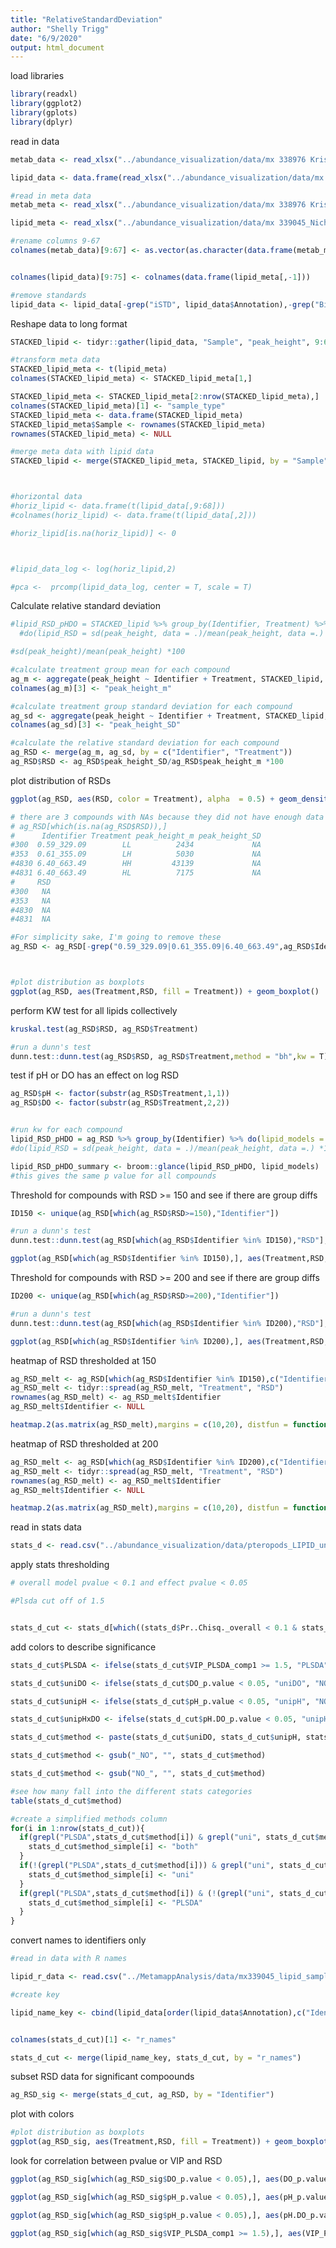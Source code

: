 ```yaml
---
title: "RelativeStandardDeviation"
author: "Shelly Trigg"
date: "6/9/2020"
output: html_document
---
```



load libraries
```r
library(readxl)
library(ggplot2)
library(gplots)
library(dplyr)

```

read in data
```r
metab_data <- read_xlsx("../abundance_visualization/data/mx 338976 Krista Nichols_pteropods_whole animals_09-2017_submit.xlsx", skip = 8) 

lipid_data <- data.frame(read_xlsx("../abundance_visualization/data/mx 339045_Nichols_CSH-QTOF MSMS_lipidomics_09-2017_submit.xlsx", sheet = "submit", skip = 6))

#read in meta data
metab_meta <- read_xlsx("../abundance_visualization/data/mx 338976 Krista Nichols_pteropods_whole animals_09-2017_submit.xlsx", range = "H1:BO8",n_max = 8) 

lipid_meta <- read_xlsx("../abundance_visualization/data/mx 339045_Nichols_CSH-QTOF MSMS_lipidomics_09-2017_submit.xlsx", range = "H1:BW8", n_max = 6, sheet = "submit")

#rename columns 9-67
colnames(metab_data)[9:67] <- as.vector(as.character(data.frame(metab_meta)[3,2:ncol(metab_meta)]))


colnames(lipid_data)[9:75] <- colnames(data.frame(lipid_meta[,-1]))

#remove standards
lipid_data <- lipid_data[-grep("iSTD", lipid_data$Annotation),-grep("Biorec",colnames(lipid_data))]

```

Reshape data to long format
```r
STACKED_lipid <- tidyr::gather(lipid_data, "Sample", "peak_height", 9:68)

#transform meta data
STACKED_lipid_meta <- t(lipid_meta)
colnames(STACKED_lipid_meta) <- STACKED_lipid_meta[1,]

STACKED_lipid_meta <- STACKED_lipid_meta[2:nrow(STACKED_lipid_meta),]
colnames(STACKED_lipid_meta)[1] <- "sample_type"
STACKED_lipid_meta <- data.frame(STACKED_lipid_meta)
STACKED_lipid_meta$Sample <- rownames(STACKED_lipid_meta)
rownames(STACKED_lipid_meta) <- NULL

#merge meta data with lipid data
STACKED_lipid <- merge(STACKED_lipid_meta, STACKED_lipid, by = "Sample")



#horizontal data
#horiz_lipid <- data.frame(t(lipid_data[,9:68]))
#colnames(horiz_lipid) <- data.frame(t(lipid_data[,2]))

#horiz_lipid[is.na(horiz_lipid)] <- 0



#lipid_data_log <- log(horiz_lipid,2)

#pca <-  prcomp(lipid_data_log, center = T, scale = T)
```


Calculate relative standard deviation
```r

#lipid_RSD_pHDO = STACKED_lipid %>% group_by(Identifier, Treatment) %>% summarise_each(funs(mean, sd))
  #do(lipid_RSD = sd(peak_height, data = .)/mean(peak_height, data =.) *100)

#sd(peak_height)/mean(peak_height) *100

#calculate treatment group mean for each compound
ag_m <- aggregate(peak_height ~ Identifier + Treatment, STACKED_lipid, function(x) mean = mean(x, na.rm = T))
colnames(ag_m)[3] <- "peak_height_m"

#calculate treatment group standard deviation for each compound
ag_sd <- aggregate(peak_height ~ Identifier + Treatment, STACKED_lipid, function(x) sd = sd(x, na.rm = T))
colnames(ag_sd)[3] <- "peak_height_SD"

#calculate the relative standard deviation for each compound
ag_RSD <- merge(ag_m, ag_sd, by = c("Identifier", "Treatment"))
ag_RSD$RSD <- ag_RSD$peak_height_SD/ag_RSD$peak_height_m *100
```


plot distribution of RSDs
```r
ggplot(ag_RSD, aes(RSD, color = Treatment), alpha  = 0.5) + geom_density(aes(fill = Treatment), alpha = 0.2) + theme_bw()

# there are 3 compounds with NAs because they did not have enough data
# ag_RSD[which(is.na(ag_RSD$RSD)),]
#      Identifier Treatment peak_height_m peak_height_SD
#300  0.59_329.09        LL          2434             NA
#353  0.61_355.09        LH          5030             NA
#4830 6.40_663.49        HH         43139             NA
#4831 6.40_663.49        HL          7175             NA
#     RSD
#300   NA
#353   NA
#4830  NA
#4831  NA

#For simplicity sake, I'm going to remove these
ag_RSD <- ag_RSD[-grep("0.59_329.09|0.61_355.09|6.40_663.49",ag_RSD$Identifier),]



#plot distribution as boxplots
ggplot(ag_RSD, aes(Treatment,RSD, fill = Treatment)) + geom_boxplot()
```

perform KW test for all lipids collectively
```r
kruskal.test(ag_RSD$RSD, ag_RSD$Treatment)

#run a dunn's test
dunn.test::dunn.test(ag_RSD$RSD, ag_RSD$Treatment,method = "bh",kw = T)
```


test if pH or DO has an effect on log RSD
```r
ag_RSD$pH <- factor(substr(ag_RSD$Treatment,1,1))
ag_RSD$DO <- factor(substr(ag_RSD$Treatment,2,2))


#run kw for each compound
lipid_RSD_pHDO = ag_RSD %>% group_by(Identifier) %>% do(lipid_models = kruskal.test(RSD~Treatment, data = .))
#do(lipid_RSD = sd(peak_height, data = .)/mean(peak_height, data =.) *100)

lipid_RSD_pHDO_summary <- broom::glance(lipid_RSD_pHDO, lipid_models)
#this gives the same p value for all compounds
```


Threshold for compounds with RSD >= 150 and see if there are group diffs
```r
ID150 <- unique(ag_RSD[which(ag_RSD$RSD>=150),"Identifier"])

#run a dunn's test
dunn.test::dunn.test(ag_RSD[which(ag_RSD$Identifier %in% ID150),"RSD"], ag_RSD[which(ag_RSD$Identifier %in% ID150),"Treatment"],method = "bh",kw = T)

ggplot(ag_RSD[which(ag_RSD$Identifier %in% ID150),], aes(Treatment,RSD, fill = Treatment)) + geom_boxplot() + theme_bw()+ ggtitle("RSD thresholded to 150")
```


Threshold for compounds with RSD >= 200 and see if there are group diffs
```r
ID200 <- unique(ag_RSD[which(ag_RSD$RSD>=200),"Identifier"])

#run a dunn's test
dunn.test::dunn.test(ag_RSD[which(ag_RSD$Identifier %in% ID200),"RSD"], ag_RSD[which(ag_RSD$Identifier %in% ID200),"Treatment"],method = "bh",kw = T)

ggplot(ag_RSD[which(ag_RSD$Identifier %in% ID200),], aes(Treatment,RSD, fill = Treatment)) + geom_boxplot() + theme_bw() + ggtitle("RSD thresholded to 200")

```

heatmap of RSD thresholded at 150
```r
ag_RSD_melt <- ag_RSD[which(ag_RSD$Identifier %in% ID150),c("Identifier", "Treatment", "RSD")]
ag_RSD_melt <- tidyr::spread(ag_RSD_melt, "Treatment", "RSD")
rownames(ag_RSD_melt) <- ag_RSD_melt$Identifier
ag_RSD_melt$Identifier <- NULL

heatmap.2(as.matrix(ag_RSD_melt),margins = c(10,20), distfun = function(x) as.dist(1 - cor(t(x), use = "pa")), hclustfun = function(x) hclust(x,method = 'average'), col= rev(colorRampPalette(RColorBrewer::brewer.pal(10, "RdYlBu"))(256)), na.color = "black", density.info = "none", trace = "none", scale = "row", Colv = NA)

```

heatmap of RSD thresholded at 200
```r
ag_RSD_melt <- ag_RSD[which(ag_RSD$Identifier %in% ID200),c("Identifier", "Treatment", "RSD")]
ag_RSD_melt <- tidyr::spread(ag_RSD_melt, "Treatment", "RSD")
rownames(ag_RSD_melt) <- ag_RSD_melt$Identifier
ag_RSD_melt$Identifier <- NULL

heatmap.2(as.matrix(ag_RSD_melt),margins = c(10,20), distfun = function(x) as.dist(1 - cor(t(x), use = "pa")), hclustfun = function(x) hclust(x,method = 'average'), col= rev(colorRampPalette(RColorBrewer::brewer.pal(10, "RdYlBu"))(256)), na.color = "black", density.info = "none", trace = "none", scale = "row", Colv = NA)

```

read in stats data

```r
stats_d <- read.csv("../abundance_visualization/data/pteropods_LIPID_univar_PLSDA_supplement.csv", stringsAsFactors = F)

```

apply stats thresholding
```r

# overall model pvalue < 0.1 and effect pvalue < 0.05

#Plsda cut off of 1.5


stats_d_cut <- stats_d[which((stats_d$Pr..Chisq._overall < 0.1 & stats_d$DO_p.value < 0.05 ) | (stats_d$Pr..Chisq._overall < 0.1 & stats_d$pH_p.value < 0.05 ) | (stats_d$Pr..Chisq._overall < 0.1 & stats_d$pH.DO_p.value < 0.05 ) | stats_d$VIP_PLSDA_comp1 >= 1.5),]

```

add colors to describe significance

```r
stats_d_cut$PLSDA <- ifelse(stats_d_cut$VIP_PLSDA_comp1 >= 1.5, "PLSDA", "NO") 

stats_d_cut$uniDO <- ifelse(stats_d_cut$DO_p.value < 0.05, "uniDO", "NO") 

stats_d_cut$unipH <- ifelse(stats_d_cut$pH_p.value < 0.05, "unipH", "NO") 

stats_d_cut$unipHxDO <- ifelse(stats_d_cut$pH.DO_p.value < 0.05, "unipHxDO", "NO") 

stats_d_cut$method <- paste(stats_d_cut$uniDO, stats_d_cut$unipH, stats_d_cut$unipHxDO, stats_d_cut$PLSDA, sep ="_")

stats_d_cut$method <- gsub("_NO", "", stats_d_cut$method)

stats_d_cut$method <- gsub("NO_", "", stats_d_cut$method)

#see how many fall into the different stats categories
table(stats_d_cut$method)

#create a simplified methods column
for(i in 1:nrow(stats_d_cut)){
  if(grepl("PLSDA",stats_d_cut$method[i]) & grepl("uni", stats_d_cut$method[i])){
    stats_d_cut$method_simple[i] <- "both"
  }
  if(!(grepl("PLSDA",stats_d_cut$method[i])) & grepl("uni", stats_d_cut$method[i])){
    stats_d_cut$method_simple[i] <- "uni"
  }
  if(grepl("PLSDA",stats_d_cut$method[i]) & (!(grepl("uni", stats_d_cut$method[i])))){
    stats_d_cut$method_simple[i] <- "PLSDA"
  }
}

```

convert names to identifiers only
```r
#read in data with R names 

lipid_r_data <- read.csv("../MetamappAnalysis/data/mx339045_lipid_sampleTRTlipidsonly.csv", stringsAsFactors = F)

#create key

lipid_name_key <- cbind(lipid_data[order(lipid_data$Annotation),c("Identifier", "Annotation")],r_names = colnames(lipid_r_data[,-c(1:2)]))


colnames(stats_d_cut)[1] <- "r_names"

stats_d_cut <- merge(lipid_name_key, stats_d_cut, by = "r_names")
```


subset RSD data for significant compoounds
```r
ag_RSD_sig <- merge(stats_d_cut, ag_RSD, by = "Identifier")


```

plot with colors
```r
#plot distribution as boxplots
ggplot(ag_RSD_sig, aes(Treatment,RSD, fill = Treatment)) + geom_boxplot(outlier.shape = NA) + geom_jitter(aes(color = method_simple),width = 0.2, alpha = 0.7) + theme_bw() + scale_color_manual(values = c("black", "blue", "gold3"))
```

look for correlation between pvalue or VIP and RSD
```r

ggplot(ag_RSD_sig[which(ag_RSD_sig$DO_p.value < 0.05),], aes(DO_p.value, RSD, color = Treatment)) + geom_point() + ggtitle("RSD x DO pval for p < 0.05")

ggplot(ag_RSD_sig[which(ag_RSD_sig$pH_p.value < 0.05),], aes(pH_p.value, RSD, color = Treatment)) + geom_point()+ ggtitle("RSD x pH pval for p < 0.05")

ggplot(ag_RSD_sig[which(ag_RSD_sig$pH_p.value < 0.05),], aes(pH.DO_p.value, RSD, color = Treatment)) + geom_point()+ ggtitle("RSD x pH*DO pval for p < 0.05")

ggplot(ag_RSD_sig[which(ag_RSD_sig$VIP_PLSDA_comp1 >= 1.5),], aes(VIP_PLSDA_comp1, RSD, color = Treatment)) + geom_point()+ ggtitle("RSD x PLSDA VIP for VIP >= 1.5")

```
